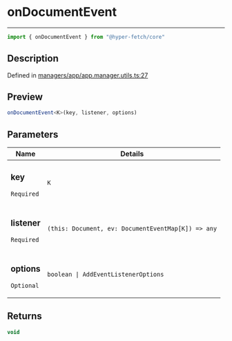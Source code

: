 

# onDocumentEvent

<div class="api-docs__separator" data-reactroot="">

---

</div><div class="api-docs__import" data-reactroot="">

```ts
import { onDocumentEvent } from "@hyper-fetch/core"
```

</div><div class="api-docs__section">

## Description

</div><div class="api-docs__description"><span class="api-docs__do-not-parse">



</span></div><p class="api-docs__definition">

Defined in [managers/app/app.manager.utils.ts:27](https://github.com/BetterTyped/hyper-fetch/blob/3f01c37e/packages/core/src/managers/app/app.manager.utils.ts#L27)

</p><div class="api-docs__section">

## Preview

</div><div class="api-docs__preview fn">

```ts
onDocumentEvent<K>(key, listener, options)
```

</div><div class="api-docs__section">

## Parameters

</div><div class="api-docs__parameters"><table><thead><tr><th>Name</th><th>Details</th></tr></thead><tbody><tr param-data="key"><td class="api-docs__param-name required">

### key 

`Required`

</td><td class="api-docs__param-type">

`K`

</td></tr><tr param-data="listener"><td class="api-docs__param-name required">

### listener 

`Required`

</td><td class="api-docs__param-type">

`(this: Document, ev: DocumentEventMap[K]) => any`

</td></tr><tr param-data="options"><td class="api-docs__param-name optional">

### options 

`Optional`

</td><td class="api-docs__param-type">

`boolean | AddEventListenerOptions`

</td></tr></tbody></table></div><div class="api-docs__section">

## Returns

</div><div class="api-docs__returns">

```ts
void
```

</div>